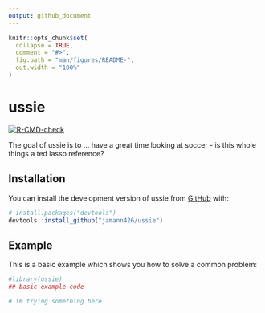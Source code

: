 ```yaml
---
output: github_document
---
```


<!-- README.md is generated from README.Rmd. Please edit that file -->


```r
knitr::opts_chunk$set(
  collapse = TRUE,
  comment = "#>",
  fig.path = "man/figures/README-",
  out.width = "100%"
)
```

# ussie

<!-- badges: start -->
[![R-CMD-check](https://github.com/jamann426/ussie/actions/workflows/R-CMD-check.yaml/badge.svg)](https://github.com/jamann426/ussie/actions/workflows/R-CMD-check.yaml)
<!-- badges: end -->

The goal of ussie is to ... have a great time looking at soccer - is this whole things a ted lasso reference?

## Installation

You can install the development version of ussie from [GitHub](https://github.com/) with:

``` r
# install.packages("devtools")
devtools::install_github("jamann426/ussie")
```

## Example

This is a basic example which shows you how to solve a common problem:

```r
#library(ussie)
## basic example code

# im trying something here
```
